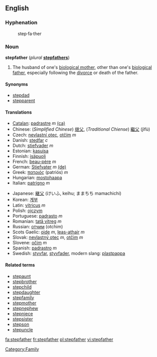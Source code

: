 ==English==

===Hyphenation===
:step·fa·ther

===Noun===
'''stepfather''' (''plural'' '''[[stepfathers]]''')

# The husband of one's [[biological mother]], other than one's [[biological father]], especially following the [[divorce]] or death of the father.

====Synonyms====
*[[stepdad]]
*[[stepparent]]

====Translations====
{{top}}
*[[Catalan]]: [[padrastre]] ''m'' [[:ca:padrastre|(ca)]] 
*Chinese: (''Simplified Chinese'') [[继父]], (''Traditional Chiense'') [[繼父]] (jìfù)
*Czech: [[nevlastní otec]], [[otčím]] ''m''
*Danish: [[stedfar]] ''c''
*Dutch: [[stiefvader]] ''m''
*Estonian: [[kasuisa]]
*Finnish: [[isäpuoli]]
*French: [[beau-père]] ''m''
*German: [[Stiefvater]] ''m'' [[:de:Stiefvater|(de)]]
*Greek: [[πατριός]] (patriós) ''m''
*Hungarian: [[mostohaapa]]
*Italian: [[patrigno]] ''m''
{{mid}}
*Japanese: [[継父]] (けいふ, keihu; ままちち mamachichi)
*Korean: [[계부]]
*Latin: [[vitricus]] ''m''
*Polish: [[ojczym]] {{m}}
*Portuguese: [[padrasto]] ''m''
*Romanian: [[tată vitreg]] ''m''
*Russian: [[отчим]] (otchim)
*Scots Gaelic: [[oide]] ''m'', [[leas-athair]] ''m''
*Slovak: [[nevlastný otec]] ''m'', [[otčim]] ''m''
*Slovene: [[očim]] ''m''
*Spanish: [[padrastro]] ''m''
*Swedish: [[styvfar]], [[styvfader]], modern slang: [[plastpappa]]
{{bottom}}

====Related terms====
*[[stepaunt]]
*[[stepbrother]]
*[[stepchild]]
*[[stepdaughter]]
*[[stepfamily]]
*[[stepmother]]
*[[stepnephew]]
*[[stepniece]]
*[[stepsister]]
*[[stepson]]
*[[stepuncle]]

[[Category:Family]]

[[fa:stepfather]]
[[fr:stepfather]]
[[pl:stepfather]]
[[vi:stepfather]]